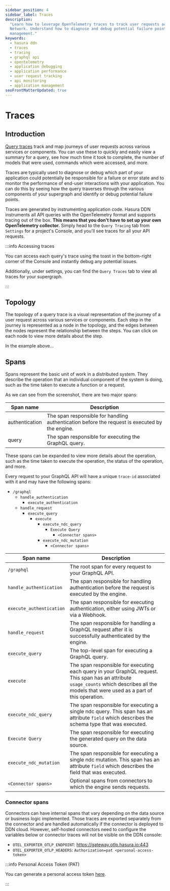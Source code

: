 ```yaml
---
sidebar_position: 4
sidebar_label: Traces
description:
  "Learn how to leverage OpenTelemetry traces to track user requests across various services in the Hasura Data Delivery
  Network. Understand how to diagnose and debug potential failure points and monitor performance for better application
  management."
keywords:
  - hasura ddn
  - traces
  - tracing
  - graphql api
  - opentelemetry
  - application debugging
  - application performance
  - user request tracking
  - api monitoring
  - application management
seoFrontMatterUpdated: true
---
```


# Traces

## Introduction

[Query traces](https://opentelemetry.io/docs/concepts/signals/traces/) track and map journeys of user requests across
various services or components. You can use these to quickly and easily view a summary for a query, see how much time it
took to complete, the number of models that were used, commands which were accessed, and more.

Traces are typically used to diagnose or debug which part of your application could potentially be responsible for a
failure or error state and to monitor the performance of end-user interactions with your application. You can do this by
seeing how the query traverses through the various components of your supergraph and identify or debug potential failure
points.

Traces are generated by instrumenting application code. Hasura DDN instruments all API queries with the OpenTelemetry
format and supports tracing out of the box. **This means that you don't have to set up your own OpenTelemetry
collector.** Simply head to the `Query Tracing` tab from `Settings` for a project's Console, and you'll see traces for
all your API requests.

:::info Accessing traces

You can access each query's trace using the toast in the bottom-right corner of the Console and instantly debug any
potential issues.

<!-- TODO: Add gif -->

Additionally, under settings, you can find the `Query Traces` tab to view all traces for your supergraph.

:::

## Topology

The topology of a query trace is a visual representation of the journey of a user request across various services or
components. Each step in the journey is represented as a node in the topology, and the edges between the nodes represent
the relationship between the steps. You can click on each node to view more details about the step.

<!-- TODO: Add screenshot of topology -->

In the example above...

## Spans

Spans represent the basic unit of work in a distributed system. They describe the operation that an individual component
of the system is doing, such as the time taken to execute a function or a request.

<!-- TODO: Add screenshot of spans with all expanded -->

As we can see from the screenshot, there are two major spans:

| Span name      | Description                                                                                    |
| -------------- | ---------------------------------------------------------------------------------------------- |
| authentication | The span responsible for handling authentication before the request is executed by the engine. |
| query          | The span responsible for executing the GraphQL query.                                          |

These spans can be expanded to view more details about the operation, such as the time taken to execute the operation,
the status of the operation, and more.

Every request to your GraphQL API will have a unique `trace-id` associated with it and may have the following spans:

- `/graphql`
  - `handle_authentication`
    - `execute_authentication`
  - `handle_request`
    - `execute_query`
      - `execute`
        - `execute_ndc_query`
          - `Execute Query`
            - `<Connector spans>`
        - `execute_ndc_mutation`
          - `<Connector spans>`

| Span name                | Description                                                                                                                                                                                 |
| ------------------------ | ------------------------------------------------------------------------------------------------------------------------------------------------------------------------------------------- |
| `/graphql`               | The root span for every request to your GraphQL API.                                                                                                                                        |
| `handle_authentication`  | The span responsible for handling authentication before the request is executed by the engine.                                                                                              |
| `execute_authentication` | The span responsible for executing authentication, either using JWTs or via a Webhook.                                                                                                      |
| `handle_request`         | The span responsible for handling a GraphQL request after it is successfully authenticated by the engine.                                                                                   |
| `execute_query`          | The top-level span for executing a GraphQL query.                                                                                                                                           |
| `execute`                | The span responsible for executing each query in your GraphQL request. This span has an attribute `usage_counts` which describes all the models that were used as a part of this operation. |
| `execute_ndc_query`      | The span responsible for executing a single ndc query. This span has an attribute `field` which describes the schema type that was executed.                                                |
| `Execute Query`          | The span responsible for executing the generated query on the data source.                                                                                                                  |
| `execute_ndc_mutation`   | The span responsible for executing a single ndc mutation. This span has an attribute `field` which describes the field that was executed.                                                   |
| `<Connector spans>`      | Optional spans from connectors to which the engine sends requests.                                                                                                                          |

### Connector spans

Connectors can have internal spans that vary depending on the data source or business logic implemented. Those traces
are exported separately from the connector and are handled automatically if the connector is deployed to DDN cloud.
However, self-hosted connectors need to configure the variables below or connector traces will not be visible on the DDN
console:

- `OTEL_EXPORTER_OTLP_ENDPOINT`: https://gateway.otlp.hasura.io:443
- `OTEL_EXPORTER_OTLP_HEADERS`: `Authorization=pat <personal-access-token>`

:::info Personal Access Token (PAT)

You can generate a personal access token [here](https://cloud.hasura.io/account-settings/access-tokens).

:::
